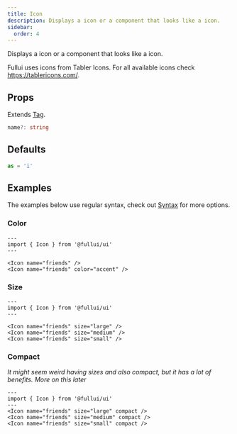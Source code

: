 ```yaml
---
title: Icon
description: Displays a icon or a component that looks like a icon.
sidebar:
  order: 4
---
```


Displays a icon or a component that looks like a icon.

Fullui uses icons from Tabler Icons. For all available icons check https://tablericons.com/.

## Props
Extends [Tag](/utility/tag).
```ts
name?: string
```

## Defaults
```ts
as = 'i'
```

## Examples
The examples below use regular syntax, check out [Syntax](/overview/syntax) for more options.

### Color
```astro live
---
import { Icon } from '@fullui/ui'
---

<Icon name="friends" />
<Icon name="friends" color="accent" />
```

### Size
```astro live
---
import { Icon } from '@fullui/ui'
---

<Icon name="friends" size="large" />
<Icon name="friends" size="medium" />
<Icon name="friends" size="small" />
```

### Compact
*It might seem weird having sizes and also compact, but it has a lot of benefits. More on this later*
```astro live
---
import { Icon } from '@fullui/ui'
---
<Icon name="friends" size="large" compact />
<Icon name="friends" size="medium" compact />
<Icon name="friends" size="small" compact />
```
